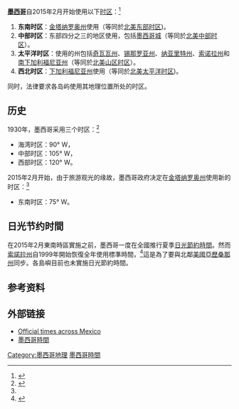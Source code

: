 
{{multiple issues|
{{expand|time=2015-03-13T11:11:25+00:00}}
{{refimprove|time=2015-03-13T11:11:25+00:00}}
}}
{{Time zones of Mexico}}
'''[[墨西哥|墨西哥]]'''自2015年2月开始使用以下[[时区|时区]]：<ref name=universal>{{cite web|url=http://www.eluniversal.com.mx/estados/2015/quintana-roo-estrena-horario-maniana-1073452.html|title=Quintana Roo estrena nuevo horario mañana|date=31 January 2015|accessdate=1 February 2015|work=[[El_Universal_(Mexico_City)|El Universal]]|language=es|archive-date=2015-05-16|archive-url=https://web.archive.org/web/20150516070509/http://www.eluniversal.com.mx/estados/2015/quintana-roo-estrena-horario-maniana-1073452.html|dead-url=no}}</ref>

#'''东南时区'''：[[金塔纳罗奥州|金塔纳罗奥州]]使用（等同於[[北美东部时区|北美东部时区]])。
#'''中部时区'''：东部四分之三的地区使用，包括[[墨西哥城|墨西哥城]]（等同於[[北美中部时区|北美中部时区]]）。
#'''太平洋时区'''：使用的州包括[[奇瓦瓦州|奇瓦瓦州]]、[[锡那罗亚州|锡那罗亚州]]、[[纳亚里特州|纳亚里特州]]、[[索诺拉州|索诺拉州]]和[[南下加利福尼亚州|南下加利福尼亚州]]（等同於[[北美山区时区|北美山区时区]]）。
#'''西北时区'''：[[下加利福尼亚州|下加利福尼亚州]]使用（等同於[[北美|北美]][[太平洋时区|太平洋时区]])。

同时，法律要求各岛屿使用其地理位置所处的时区。

==历史==
1930年，墨西哥采用三个时区：<ref name="conuee">{{cite web |url=http://www.conuee.gob.mx/wb/CONAE/antecedentes_mexico |title=存档副本 |accessdate=2015-11-18 |deadurl=yes |archiveurl=https://web.archive.org/web/20151119062951/http://www.conuee.gob.mx/wb/CONAE/antecedentes_mexico |archivedate=2015-11-19 }}</ref>
* 海湾时区：90° W，
* 中部时区：105° W， 
* 西部时区：120° W。

2015年2月开始，由于旅游观光的缘故，墨西哥政府决定在[[金塔纳罗奥州|金塔纳罗奥州]]使用新的时区：<ref name=universal/>
* 东南时区：75° W。

==日光节约时間==
在2015年2月東南時區實施之前，墨西哥一度在全國推行夏季[[日光節約時間|日光節約時間]]。然而[[索諾拉州|索諾拉州]]自1999年開始恢復全年使用標準時間，<ref>{{Cite web |url=http://www.timeanddate.com/worldclock/timezone.html?n=503&syear=1990 |title=Hermosillo time changes in 1999 |access-date=2015-03-14 |archive-date=2012-02-05 |archive-url=https://web.archive.org/web/20120205052734/http://www.timeanddate.com/worldclock/timezone.html?n=503&syear=1990 |dead-url=no }}</ref>這是為了要與北鄰[[美國|美國]][[亞歷桑那州|亞歷桑那州]]同步。各島嶼目前也未實施日光節約時間。

==参考资料==
{{reflist}}

==外部链接==
* [http://www.cenam.mx/hora_oficial/ Official times across Mexico] {{Wayback|url=http://www.cenam.mx/hora_oficial/ |date=20110412042928 }}
* [https://www.timeanddate.com/worldclock/mexico 墨西哥時間] {{Wayback|url=https://www.timeanddate.com/worldclock/mexico |date=20201001170706 }}

{{北美時區}}
{{美洲題目|標準時間}}

[[Category:墨西哥地理|Category:墨西哥地理]]
[[Category:墨西哥時間|]]
